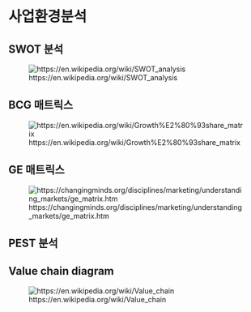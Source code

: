 # 사업환경분석 {#sec-business-environment-analysis}

## SWOT 분석

![https://en.wikipedia.org/wiki/SWOT_analysis](https://upload.wikimedia.org/wikipedia/commons/thumb/0/0b/SWOT_en.svg/800px-SWOT_en.svg.png)

## BCG 매트릭스

![https://en.wikipedia.org/wiki/Growth%E2%80%93share_matrix](https://upload.wikimedia.org/wikipedia/commons/thumb/f/f6/BCG_Matrix_Stylised.png/1920px-BCG_Matrix_Stylised.png)

## GE 매트릭스

![https://changingminds.org/disciplines/marketing/understanding_markets/ge_matrix.htm](https://changingminds.org/images/ge_matrix.GIF)

## PEST 분석


## Value chain diagram

![https://en.wikipedia.org/wiki/Value_chain](https://upload.wikimedia.org/wikipedia/commons/thumb/7/70/Porter_Value_Chain.png/1280px-Porter_Value_Chain.png)
